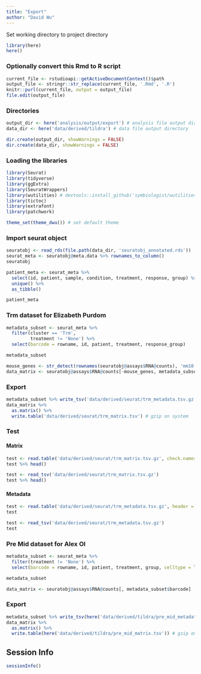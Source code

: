 ```yaml
---
title: "Export"
author: "David Wu"
---
```


Set working directory to project directory
```r
library(here)
here()
```

### Optionally convert this Rmd to R script 
```r
current_file <- rstudioapi::getActiveDocumentContext()$path
output_file <- stringr::str_replace(current_file, '.Rmd', '.R')
knitr::purl(current_file, output = output_file)
file.edit(output_file)
```

### Directories
```r
output_dir <- here('analysis/output/export') # analysis file output directory
data_dir <- here('data/derived/tildra') # data file output directory

dir.create(output_dir, showWarnings = FALSE)
dir.create(data_dir, showWarnings = FALSE)
```

### Loading the libraries
```r
library(Seurat) 
library(tidyverse)
library(ggExtra)
library(SeuratWrappers)
library(wutilities) # devtools::install_github('symbiologist/wutilities')
library(tictoc)
library(extrafont)
library(patchwork)

theme_set(theme_dwu()) # set default theme
```

### Import seurat object
```r
seuratobj <- read_rds(file.path(data_dir, 'seuratobj_annotated.rds'))
seurat_meta <- seuratobj@meta.data %>% rownames_to_column()
seuratobj
```
```r
patient_meta <- seurat_meta %>% 
  select(id, patient, sample, condition, treatment, response, group) %>% 
  unique() %>% 
  as_tibble()

patient_meta
```

### Trm dataset for Elizabeth Purdom
```r
metadata_subset <- seurat_meta %>% 
  filter(cluster == 'Trm',
         treatment != 'None') %>% 
  select(barcode = rowname, id, patient, treatment, response_group)

metadata_subset
```


```r
mouse_genes <- str_detect(rownames(seuratobj@assays$RNA@counts), 'mm10-')
data_matrix <- seuratobj@assays$RNA@counts[-mouse_genes, metadata_subset$barcode]
```

### Export
```r
metadata_subset %>% write_tsv('data/derived/seurat/trm_metadata.tsv.gz')
data_matrix %>% 
  as.matrix() %>% 
  write.table('data/derived/seurat/trm_matrix.tsv') # gzip on system
```

### Test 
#### Matrix
```r
test <- read.table('data/derived/seurat/trm_matrix.tsv.gz', check.names = FALSE)
test %>% head()
```
```r
test <- read_tsv('data/derived/seurat/trm_matrix.tsv.gz')
test %>% head()
```

#### Metadata
```r
test <- read.table('data/derived/seurat/trm_metadata.tsv.gz', header = TRUE)
test
```
```r
test <- read_tsv('data/derived/seurat/trm_metadata.tsv.gz')
test
```

### Pre Mid dataset for Alex Ol
```r
metadata_subset <- seurat_meta %>% 
  filter(treatment != 'None') %>% 
  select(barcode = rowname, id, patient, treatment, group, celltype = local_supercluster)

metadata_subset
```


```r
data_matrix <- seuratobj@assays$RNA@counts[, metadata_subset$barcode]
```

### Export
```r
metadata_subset %>% write_tsv(here('data/derived/tildra/pre_mid_metadata.tsv.gz'))
data_matrix %>% 
  as.matrix() %>% 
  write.table(here('data/derived/tildra/pre_mid_matrix.tsv')) # gzip on system
```



## Session Info
```r
sessionInfo()
```



